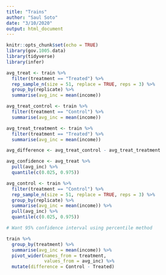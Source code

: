 ```yaml
---
title: "Trains"
author: "Saul Soto"
date: "3/10/2020"
output: html_document
---
```


```r
knitr::opts_chunk$set(echo = TRUE)
library(gov.1005.data)
library(tidyverse)
library(infer)
```

```r
avg_treat <- train %>%
  filter(treatment == "Treated") %>%
  rep_sample_n(size = 51, replace = TRUE, reps = 3) %>%
  group_by(replicate) %>%
  summarise(avg_inc = mean(income))

avg_treat_control <- train %>%
  filter(treatment == "Control") %>%
  summarise(avg_inc = mean(income))

avg_treat_treatment <- train %>%
  filter(treatment == "Treated") %>%
  summarise(avg_inc = mean(income))

avg_difference <- avg_treat_control - avg_treat_treatment

avg_confidence <- avg_treat %>%
  pull(avg_inc) %>%
  quantile(c(0.025, 0.975))

avg_control <- train %>%
  filter(treatment == "Control") %>%
  rep_sample_n(size = 51, replace = TRUE, reps = 3) %>%
  group_by(replicate) %>%
  summarise(avg_inc = mean(income)) %>%
  pull(avg_inc) %>%
  quantile(c(0.025, 0.975))

# Want 95% confidence interval using percentile method


```

```r

train %>%
  group_by(treatment) %>%
  summarise(avg_inc = mean(income)) %>%
  pivot_wider(names_from = treatment, 
              values_from = avg_inc) %>%
  mutate(difference = Control - Treated)
  
```


